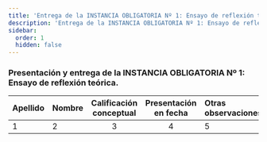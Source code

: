 ```yaml
---
title: 'Entrega de la INSTANCIA OBLIGATORIA Nº 1: Ensayo de reflexión teórica'
description: 'Entrega de la INSTANCIA OBLIGATORIA Nº 1: Ensayo de reflexión teórica'
sidebar:
  order: 1
  hidden: false
---
```



### Presentación y entrega de la INSTANCIA OBLIGATORIA Nº 1: Ensayo de reflexión teórica.

| Apellido | Nombre | Calificación conceptual | Presentación en fecha | Otras observaciones |
| :------- | :----- | :---------------------: | :-------------------: | :------------------ |
| 1 | 2 | 3 | 4 | 5 |
